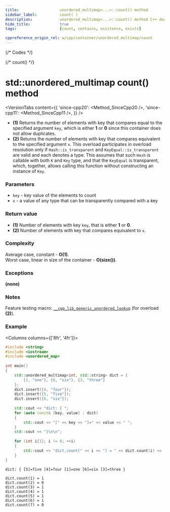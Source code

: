 ```yaml
---
title:					unordered_multimap<...>::count() method
sidebar_label:			count( )
description:			unordered_multimap<...>::count() method C++ documentation
hide_title:				true
tags:					[count, contains, existence, exists]

cppreference_origin_rel: w/cpp/container/unordered_multimap/count
---
```



{/* Codes */}

{/* count() */}

# std::unordered_multimap count() method

<VersionTabs content={{
    'since-cpp20': <Method_SinceCpp20 />,
    'since-cpp11': <Method_SinceCpp11 />,
    }} />


 - **(1)** Returns the number of elements with key that compares equal to the specified argument `key`, which is either **1** or **0** since this container does not allow duplicates.
 - **(2)** Returns the number of elements with key that compares equivalent to the specified argument `x`.
    This overload participates in overload resolution only if `Hash::is_transparent` and `KeyEqual::is_transparent` are valid and each denotes a type.
    This assumes that such `Hash` is callable with both `K` and `Key` type, and that the `KeyEqual` is transparent, which, together, allows calling this function without constructing an instance of `Key`.

### Parameters

 - `key` - key value of the elements to count
 - `x` - a value of any type that can be transparently compared with a key

### Return value

 - **(1)** Number of elements with key `key`, that is either **1** or **0**.
 - **(2)** Number of elements with key that compares equivalent to `x`.

### Complexity

Average case, constant - **O(1)**.  
Worst case, linear in size of the container - **O(size())**.

### Exceptions

**(none)**

### Notes

Feature testing macro: [`__cpp_lib_generic_unordered_lookup`](#) (for overload **(2)**).

### Example

<Columns columns={['8fr', '4fr']}>
<div>

```cpp title='Main.cpp' showLineNumbers
#include <string>
#include <iostream>
#include <unordered_map>
 
int main()
{
    std::unordered_multimap<int, std::string> dict = {
        {1, "one"}, {6, "six"}, {3, "three"}
    };
    dict.insert({4, "four"});
    dict.insert({5, "five"});
    dict.insert({6, "six"});
 
    std::cout << "dict: { ";
    for (auto const& [key, value] : dict)
    {
        std::cout << "[" << key << "]=" << value << " ";
    }
    std::cout << "}\n\n";
 
    for (int i{1}; i != 8; ++i)
    {
        std::cout << "dict.count(" << i << ") = " << dict.count(i) << '\n';
    }
}
```

</div>
<div>

```plaintext title="Possible output"
dict: { [5]=five [4]=four [1]=one [6]=six [3]=three }
 
dict.count(1) = 1
dict.count(2) = 0
dict.count(3) = 1
dict.count(4) = 1
dict.count(5) = 1
dict.count(6) = 1
dict.count(7) = 0
```

</div>
</Columns>
